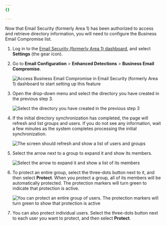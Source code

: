 ```yaml
---
{}

---
```


Now that Email Security (formerly Area 1) has been authorized to access and retrieve directory information, you will need to configure the Business Email Compromise list.

1. Log in to the [Email Security (formerly Area 1) dashboard](https://horizon.area1security.com/), and select **Settings** (the gear icon).

2. Go to **Email Configuration** > **Enhanced Detections** > **Business Email Compromise**.

   ![Access Business Email Compromise in Email Security (formerly Area 1) dashboard to start setting up this feature](~/assets/images/email-security/bec/o365/step2-business-email-compromise.png)

3. Open the drop-down menu and select the directory you have created in the previous step 3.

   ![Select the directory you have created in the previous step 3](~/assets/images/email-security/bec/o365/step3-office365.png)

4. If the initial directory synchronization has completed, the page will refresh and list groups and users. If you do not see any information, wait a few minutes as the system completes processing the initial synchronization.

   ![The screen should refresh and show a list of users and groups](~/assets/images/email-security/bec/o365/step4-business-list.png)

5. Select the arrow next to a group to expand it and show its members.

   ![Select the arrow to expand it and show a list of its members](~/assets/images/email-security/bec/o365/step5-show-members.png)

6. To protect an entire group, select the three-dots button next to it, and then select **Protect**. When you protect a group, all of its members will be automatically protected. The protection markers will turn green to indicate that protection is active.

   ![You can protect an entire group of users. The protection markers will turn green to show that protection is active](~/assets/images/email-security/bec/o365/step6-protect-group.png)

7. You can also protect individual users. Select the three-dots button next to each user you want to protect, and then select **Protect**.
